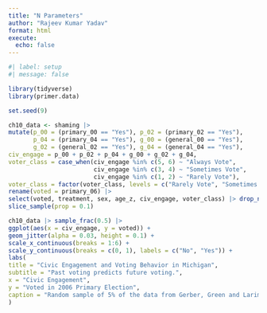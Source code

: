 ```yaml
---
title: "N Parameters"
author: "Rajeev Kumar Yadav"
format: html
execute: 
  echo: false
---
```



```r
#| label: setup
#| message: false

library(tidyverse)
library(primer.data)
```


```r

set.seed(9)

ch10_data <- shaming |> 
mutate(p_00 = (primary_00 == "Yes"), p_02 = (primary_02 == "Yes"),
       p_04 = (primary_04 == "Yes"), g_00 = (general_00 == "Yes"),
       g_02 = (general_02 == "Yes"), g_04 = (general_04 == "Yes"),
civ_engage = p_00 + p_02 + p_04 + g_00 + g_02 + g_04,
voter_class = case_when(civ_engage %in% c(5, 6) ~ "Always Vote",
                        civ_engage %in% c(3, 4) ~ "Sometimes Vote",
                        civ_engage %in% c(1, 2) ~ "Rarely Vote"),
voter_class = factor(voter_class, levels = c("Rarely Vote", "Sometimes Vote", "Always Vote")), age_z = as.numeric(scale(age))) |>
rename(voted = primary_06) |> 
select(voted, treatment, sex, age_z, civ_engage, voter_class) |> drop_na() |> 
slice_sample(prop = 0.1)

ch10_data |> sample_frac(0.5) |> 
ggplot(aes(x = civ_engage, y = voted)) +
geom_jitter(alpha = 0.03, height = 0.1) +
scale_x_continuous(breaks = 1:6) +
scale_y_continuous(breaks = c(0, 1), labels = c("No", "Yes")) +
labs(
title = "Civic Engagement and Voting Behavior in Michigan",
subtitle = "Past voting predicts future voting.",
x = "Civic Engagement",
y = "Voted in 2006 Primary Election", 
caption = "Random sample of 5% of the data from Gerber, Green and Larimer (2008)"
)
```

